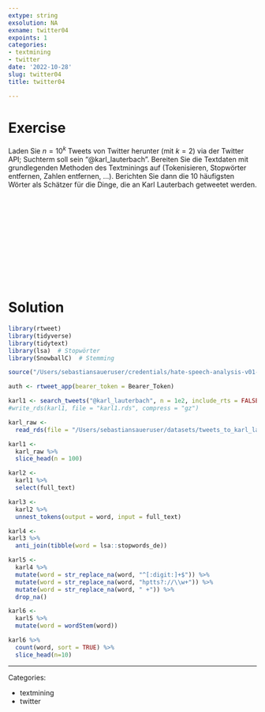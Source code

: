 ```yaml
---
extype: string
exsolution: NA
exname: twitter04
expoints: 1
categories:
- textmining
- twitter
date: '2022-10-28'
slug: twitter04
title: twitter04

---
```









# Exercise


Laden Sie $n=10^k$ Tweets von Twitter herunter (mit $k=2$) via der Twitter API; Suchterm soll sein "@karl_lauterbach".
Bereiten Sie die Textdaten mit grundlegenden Methoden des Textminings auf (Tokenisieren, Stopwörter entfernen, Zahlen entfernen, ...).
Berichten Sie dann die 10 häufigsten Wörter als Schätzer für die Dinge, die an Karl Lauterbach getweetet werden.





</br>
</br>
</br>
</br>
</br>
</br>
</br>
</br>
</br>
</br>

# Solution





```r
library(rtweet)
library(tidyverse)
library(tidytext)
library(lsa)  # Stopwörter
library(SnowballC)  # Stemming
```

```r
source("/Users/sebastiansaueruser/credentials/hate-speech-analysis-v01-twitter.R")
```

```r
auth <- rtweet_app(bearer_token = Bearer_Token)
```





```r
karl1 <- search_tweets("@karl_lauterbach", n = 1e2, include_rts = FALSE)
#write_rds(karl1, file = "karl1.rds", compress = "gz")
```



```r
karl_raw <- 
  read_rds(file = "/Users/sebastiansaueruser/datasets/tweets_to_karl_lauterbach.rds")

karl1 <-
  karl_raw %>% 
  slice_head(n = 100)
```


```r
karl2 <- 
  karl1 %>% 
  select(full_text)
```


```r
karl3 <- 
  karl2 %>% 
  unnest_tokens(output = word, input = full_text)
```


```r
karl4 <- 
karl3 %>% 
  anti_join(tibble(word = lsa::stopwords_de)) 
```


```r
karl5 <- 
  karl4 %>% 
  mutate(word = str_replace_na(word, "^[:digit:]+$")) %>% 
  mutate(word = str_replace_na(word, "hptts?://\\w+")) %>% 
  mutate(word = str_replace_na(word, " +")) %>% 
  drop_na()
```


```r
karl6 <-
  karl5 %>% 
  mutate(word = wordStem(word))
```



```r
karl6 %>% 
  count(word, sort = TRUE) %>% 
  slice_head(n=10)
```






---

Categories: 

- textmining
- twitter

